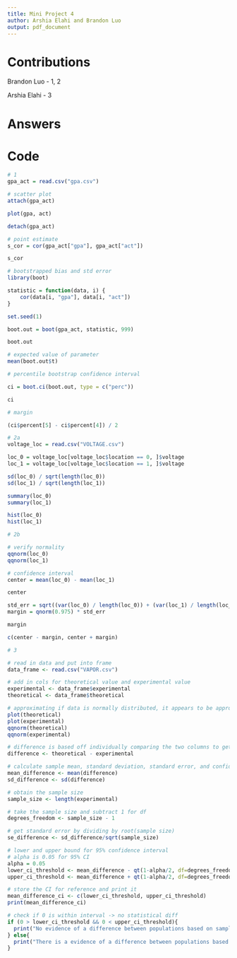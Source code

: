 ```yaml
---
title: Mini Project 4
author: Arshia Elahi and Brandon Luo
output: pdf_document
---
```


# Contributions

Brandon Luo - 1, 2

Arshia Elahi - 3

# Answers

```{=latex}
\begin{enumerate}
\item
There is a weak positive correlation between GPA and ACT scores. 

The expected population correlation coefficient is 0.2723708 with a 95\% confidence margin of 0.2054467.
\item
    \begin{enumerate}
        \item
        The two distributions do not seem similar since the measures of central tendency are more than 2 sample standard deviations apart from each other.
        \item
        It does not appear that the manufacturing process can be established locally since the confidence interval does not contain the value 0. We assume that a confidence interval of 95\% is a sufficiently low level of significance and that the sampling distributions are normal because the sample size is greater than or equal to 30. The approximate normality of the sampling distribution was verified with qqnorm by checking that each plot is approximately linear.
        \item
        My conclusion in (b) is the same as what I expected from the exploratory analysis in (a).
    \end{enumerate}
\item
To check whether or not there is a difference between the population means, we must first check to see if the distributions for the theoretical and experimental samples are approximately normal. This is done using qqnorm and if the resulting graph is approximately linear, we assume the distribution is normal. Then, we must construct a 95\% confidence interval. We first obtain things like the sample size, standard deviation of the mean difference between the samples, and then the standard error, and degrees of freedom since we don’t know the population variance and have relatively small sample size. Once we construct this confidence interval, we must determine if 0 is within the interval. If so, there is no evidence that there is a difference in mean vapor pressure between the two groups based on the samples provided.
\end{enumerate}
```

# Code
```r
# 1
gpa_act = read.csv("gpa.csv")

# scatter plot
attach(gpa_act)

plot(gpa, act)

detach(gpa_act)

# point estimate
s_cor = cor(gpa_act["gpa"], gpa_act["act"])

s_cor

# bootstrapped bias and std error
library(boot)

statistic = function(data, i) {
    cor(data[i, "gpa"], data[i, "act"])
}

set.seed(1)

boot.out = boot(gpa_act, statistic, 999)

boot.out

# expected value of parameter
mean(boot.out$t)

# percentile bootstrap confidence interval

ci = boot.ci(boot.out, type = c("perc"))

ci

# margin

(ci$percent[5] - ci$percent[4]) / 2

# 2a
voltage_loc = read.csv("VOLTAGE.csv")

loc_0 = voltage_loc[voltage_loc$location == 0, ]$voltage
loc_1 = voltage_loc[voltage_loc$location == 1, ]$voltage

sd(loc_0) / sqrt(length(loc_0))
sd(loc_1) / sqrt(length(loc_1))

summary(loc_0)
summary(loc_1)

hist(loc_0)
hist(loc_1)

# 2b

# verify normality
qqnorm(loc_0)
qqnorm(loc_1)

# confidence interval
center = mean(loc_0) - mean(loc_1)

center

std_err = sqrt((var(loc_0) / length(loc_0)) + (var(loc_1) / length(loc_1)))
margin = qnorm(0.975) * std_err

margin

c(center - margin, center + margin)

# 3

# read in data and put into frame
data_frame <- read.csv("VAPOR.csv")

# add in cols for theoretical value and experimental value
experimental <- data_frame$experimental
theoretical <- data_frame$theoretical

# approximating if data is normally distributed, it appears to be approximately linear on qqnorm by visual inspection
plot(theoretical)
plot(experimental)
qqnorm(theoretical)
qqnorm(experimental)

# difference is based off individually comparing the two columns to get pairs
difference <- theoretical - experimental

# calculate sample mean, standard deviation, standard error, and confidence interval
mean_difference <- mean(difference)
sd_difference <- sd(difference)

# obtain the sample size
sample_size <- length(experimental)

# take the sample size and subtract 1 for df
degrees_freedom <- sample_size - 1

# get standard error by dividing by root(sample size)
se_difference <- sd_difference/sqrt(sample_size)

# lower and upper bound for 95% confidence interval
# alpha is 0.05 for 95% CI
alpha = 0.05
lower_ci_threshold <- mean_difference - qt(1-alpha/2, df=degrees_freedom) * se_difference
upper_ci_threshold <- mean_difference + qt(1-alpha/2, df=degrees_freedom) * se_difference

# store the CI for reference and print it
mean_difference_ci <- c(lower_ci_threshold, upper_ci_threshold)
print(mean_difference_ci)

# check if 0 is within interval -> no statistical diff
if (0 > lower_ci_threshold && 0 < upper_ci_threshold){
  print("No evidence of a difference between populations based on sample")
} else{
  print("There is a evidence of a difference between populations based on sample")
}
```
